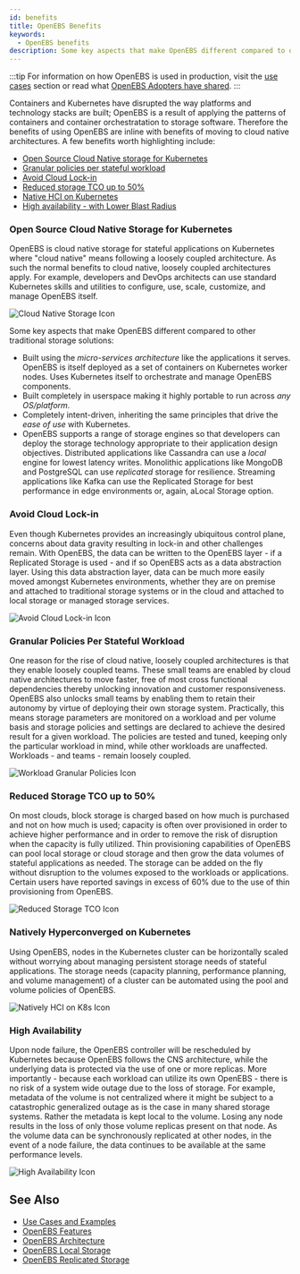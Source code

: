 ```yaml
---
id: benefits
title: OpenEBS Benefits
keywords:
  - OpenEBS benefits
description: Some key aspects that make OpenEBS different compared to other traditional storage solutions include - built using a micro-services architecture, highly portable to run across any OS/platform, completely intent-driven and declarative, and including a range of storage engines.
---
```



:::tip
For information on how OpenEBS is used in production, visit the [use cases](use-cases-and-examples.mdx) section or read what [OpenEBS Adopters have shared](https://github.com/openebs/openebs/blob/HEAD/ADOPTERS.md).
:::

Containers and Kubernetes have disrupted the way platforms and technology stacks are built; OpenEBS is a result of applying the patterns of containers and container orchestratation to storage software. Therefore the benefits of using OpenEBS are inline with benefits of moving to cloud native architectures. A few benefits worth highlighting include:

- [Open Source Cloud Native storage for Kubernetes](#open-source-cloud-native-storage-for-kubernetes)
- [Granular policies per stateful workload](#granular-policies-per-stateful-workload)
- [Avoid Cloud Lock-in](#avoid-cloud-lock-in)
- [Reduced storage TCO up to 50%](#reduced-storage-tco-up-to-50)
- [Native HCI on Kubernetes](#natively-hyperconverged-on-kubernetes)
- [High availability - with Lower Blast Radius](#high-availability)

### Open Source Cloud Native Storage for Kubernetes

<TwoColumn left="1fr" right="200px">
  <p>
    OpenEBS is cloud native storage for stateful applications on Kubernetes
    where "cloud native" means following a loosely coupled architecture. As such
    the normal benefits to cloud native, loosely coupled architectures apply.
    For example, developers and DevOps architects can use standard Kubernetes
    skills and utilities to configure, use, scale, customize, and manage OpenEBS itself.  
  </p>

![Cloud Native Storage Icon](../assets/b-cn.svg)

</TwoColumn>

Some key aspects that make OpenEBS different compared to other traditional storage solutions:

- Built using the _micro-services architecture_ like the applications it serves. OpenEBS is itself deployed as a set of containers on Kubernetes worker nodes. Uses Kubernetes itself to orchestrate and manage OpenEBS components.
- Built completely in userspace making it highly portable to run across _any OS/platform_.
- Completely intent-driven, inheriting the same principles that drive the _ease of use_ with Kubernetes.
- OpenEBS supports a range of storage engines so that developers can deploy the storage technology appropriate to their application design objectives. Distributed applications like Cassandra can use a _local_ engine for lowest latency writes. Monolithic applications like MongoDB and PostgreSQL can use _replicated_ storage for resilience. Streaming applications like Kafka can use the Replicated Storage for best performance in edge environments or, again, aLocal Storage option.

### Avoid Cloud Lock-in

<TwoColumn left="1fr" right="200px">
  <p>
    Even though Kubernetes provides an increasingly ubiquitous control plane,
    concerns about data gravity resulting in lock-in and other challenges remain. 
    With OpenEBS, the data can be written to the OpenEBS layer - if a Replicated Storage 
    is used - and if so OpenEBS acts as a data abstraction layer. 
    Using this data abstraction layer, data can be much more easily moved amongst
    Kubernetes environments, whether they are on premise and attached to traditional
    storage systems or in the cloud and attached to local storage or managed storage services.
  </p>

![Avoid Cloud Lock-in Icon](../assets/b-no-lockin.svg)

</TwoColumn>

### Granular Policies Per Stateful Workload

<TwoColumn left="1fr" right="200px">
    <p>
        One reason for the rise of cloud native, loosely coupled architectures is that they enable loosely coupled teams. These small teams are enabled by cloud native architectures to move faster, free of most cross functional dependencies thereby unlocking innovation and customer responsiveness. OpenEBS also unlocks small teams by enabling them to retain their autonomy by virtue of deploying their own storage system. Practically, this means storage parameters are monitored on a workload and per volume basis and storage policies and settings are declared to achieve the desired result for a given workload. The policies are tested and tuned, keeping only the particular workload in mind, while other workloads are unaffected. Workloads - and teams - remain loosely coupled.
    </p>

![Workload Granular Policies Icon](../assets/b-granular.svg)

</TwoColumn>

### Reduced Storage TCO up to 50%

<TwoColumn left="1fr" right="200px">
    <p>
     On most clouds, block storage is charged based on how much is purchased and not on how much is used; capacity is often over provisioned in order to achieve higher performance and in order to remove the risk of disruption when the capacity is fully utilized. Thin provisioning capabilities of OpenEBS can pool local storage or cloud storage and then grow the data volumes of stateful applications as needed. The storage can be added on the fly without disruption to the volumes exposed to the workloads or applications. Certain users have reported savings in excess of 60% due to the use of thin provisioning from OpenEBS.
    </p>

![Reduced Storage TCO Icon](../assets/b-lowtco.svg)

</TwoColumn>

### Natively Hyperconverged on Kubernetes

<TwoColumn left="1fr" right="200px">
  <p>
    Using OpenEBS, nodes in the Kubernetes cluster can be horizontally scaled without 
    worrying about managing persistent storage needs of stateful applications. 
    The storage needs (capacity planning, performance planning, and volume management) 
    of a cluster can be automated using the pool and volume policies of OpenEBS.
  </p>

![Natively HCI on K8s Icon](../assets/b-hci.svg)

</TwoColumn>

### High Availability

<TwoColumn left="1fr" right="200px">
  <p>
    Upon node failure, the OpenEBS controller will be rescheduled by Kubernetes 
    because OpenEBS follows the CNS architecture, while the underlying data is
    protected via the use of one or more replicas. More importantly - because
    each workload can utilize its own OpenEBS - there is no risk of a system
    wide outage due to the loss of storage. For example, metadata of the volume
    is not centralized where it might be subject to a catastrophic generalized
    outage as is the case in many shared storage systems. Rather the metadata is
    kept local to the volume. Losing any node results in the loss of only those volume
    replicas present on that node. As the volume data can be synchronously
    replicated at other nodes, in the event of a node failure, the
    data continues to be available at the same performance levels.
  </p>

![High Availability Icon](../assets/b-ha.svg)

</TwoColumn>

## See Also

- [Use Cases and Examples](use-cases-and-examples.mdx)
- [OpenEBS Features](features.mdx)
- [OpenEBS Architecture](../concepts/architecture.md)
- [OpenEBS Local Storage](../concepts/data-engines/local-engine.md)
- [OpenEBS Replicated Storage](../concepts/data-engines/replicated-engine.md)
